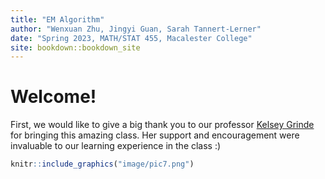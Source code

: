 ```yaml
--- 
title: "EM Algorithm"
author: "Wenxuan Zhu, Jingyi Guan, Sarah Tannert-Lerner"
date: "Spring 2023, MATH/STAT 455, Macalester College"
site: bookdown::bookdown_site
---
```


# Welcome!

First, we would like to give a big thank you to our professor [Kelsey Grinde](https://kegrinde.github.io/) for bringing this amazing class. Her support and encouragement were invaluable to our learning experience in the class :)

```r
knitr::include_graphics("image/pic7.png")
```


